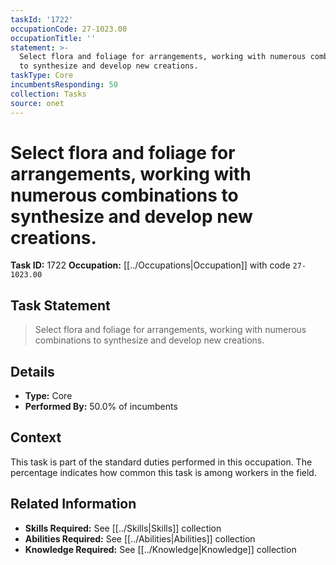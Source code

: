 ```yaml
---
taskId: '1722'
occupationCode: 27-1023.00
occupationTitle: ''
statement: >-
  Select flora and foliage for arrangements, working with numerous combinations
  to synthesize and develop new creations.
taskType: Core
incumbentsResponding: 50
collection: Tasks
source: onet
---
```

# Select flora and foliage for arrangements, working with numerous combinations to synthesize and develop new creations.

**Task ID:** 1722
**Occupation:** [[../Occupations|Occupation]] with code `27-1023.00`

## Task Statement

> Select flora and foliage for arrangements, working with numerous combinations to synthesize and develop new creations.

## Details

- **Type:** Core
- **Performed By:** 50.0% of incumbents

## Context

This task is part of the standard duties performed in this occupation. The percentage indicates how common this task is among workers in the field.

## Related Information

- **Skills Required:** See [[../Skills|Skills]] collection
- **Abilities Required:** See [[../Abilities|Abilities]] collection
- **Knowledge Required:** See [[../Knowledge|Knowledge]] collection
